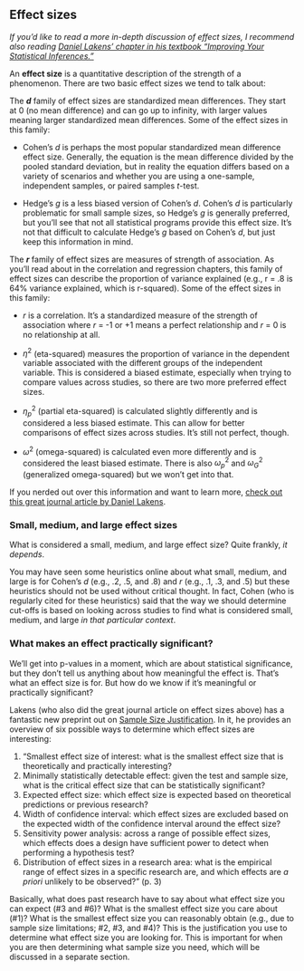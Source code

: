 ## Effect sizes

*If you'd like to read a more in-depth discussion of effect sizes, I recommend also reading [Daniel Lakens' chapter in his textbook "Improving Your Statistical Inferences."](https://lakens.github.io/statistical_inferences/effectsize.html)*

An **effect size** is a quantitative description of the strength of a phenomenon. There are two basic effect sizes we tend to talk about:

The ***d*** family of effect sizes are standardized mean differences. They start at 0 (no mean difference) and can go up to infinity, with larger values meaning larger standardized mean differences. Some of the effect sizes in this family:

-   Cohen's *d* is perhaps the most popular standardized mean difference effect size. Generally, the equation is the mean difference divided by the pooled standard deviation, but in reality the equation differs based on a variety of scenarios and whether you are using a one-sample, independent samples, or paired samples *t*-test.

-   Hedge's *g* is a less biased version of Cohen's *d*. Cohen's *d* is particularly problematic for small sample sizes, so Hedge's *g* is generally preferred, but you'll see that not all statistical programs provide this effect size. It's not that difficult to calculate Hedge's *g* based on Cohen's *d*, but just keep this information in mind.

The ***r*** family of effect sizes are measures of strength of association. As you'll read about in the correlation and regression chapters, this family of effect sizes can describe the proportion of variance explained (e.g., r = .8 is 64% variance explained, which is r-squared). Some of the effect sizes in this family:

-   *r* is a correlation. It's a standardized measure of the strength of association where *r* = -1 or +1 means a perfect relationship and *r* = 0 is no relationship at all.

-   $\eta^2$ (eta-squared) measures the proportion of variance in the dependent variable associated with the different groups of the independent variable. This is considered a biased estimate, especially when trying to compare values across studies, so there are two more preferred effect sizes.

-   $\eta^2_p$ (partial eta-squared) is calculated slightly differently and is considered a less biased estimate. This can allow for better comparisons of effect sizes across studies. It's still not perfect, though.

-   $\omega^2$ (omega-squared) is calculated even more differently and is considered the least biased estimate. There is also $\omega^2_p$ and $\omega^2_G$ (generalized omega-squared) but we won't get into that.

If you nerded out over this information and want to learn more, [check out this great journal article by Daniel Lakens](https://www.frontiersin.org/articles/10.3389/fpsyg.2013.00863/full).

### Small, medium, and large effect sizes

What is considered a small, medium, and large effect size? Quite frankly, *it depends*.

You may have seen some heuristics online about what small, medium, and large is for Cohen's *d* (e.g., .2, .5, and .8) and *r* (e.g., .1, .3, and .5) but these heuristics should not be used without critical thought. In fact, Cohen (who is regularly cited for these heuristics) said that the way we should determine cut-offs is based on looking across studies to find what is considered small, medium, and large *in that particular context*.

### What makes an effect practically significant?

We'll get into p-values in a moment, which are about statistical significance, but they don't tell us anything about how meaningful the effect is. That's what an effect size is for. But how do we know if it's meaningful or practically significant?

Lakens (who also did the great journal article on effect sizes above) has a fantastic new preprint out on [Sample Size Justification](https://psyarxiv.com/9d3yf/). In it, he provides an overview of six possible ways to determine which effect sizes are interesting:

1.  "Smallest effect size of interest: what is the smallest effect size that is theoretically and practically interesting?
2.  Minimally statistically detectable effect: given the test and sample size, what is the critical effect size that can be statistically significant?
3.  Expected effect size: which effect size is expected based on theoretical predictions or previous research?
4.  Width of confidence interval: which effect sizes are excluded based on the expected width of the confidence interval around the effect size?
5.  Sensitivity power analysis: across a range of possible effect sizes, which effects does a design have sufficient power to detect when performing a hypothesis test?
6.  Distribution of effect sizes in a research area: what is the empirical range of effect sizes in a specific research are, and which effects are *a priori* unlikely to be observed?" (p. 3)

Basically, what does past research have to say about what effect size you can expect (#3 and #6)? What is the smallest effect size you care about (#1)? What is the smallest effect size you can reasonably obtain (e.g., due to sample size limitations; #2, #3, and #4)? This is the justification you use to determine what effect size you are looking for. This is important for when you are then determining what sample size you need, which will be discussed in a separate section.
